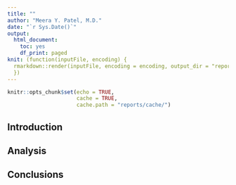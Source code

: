 ```yaml
---
title: ""
author: "Meera Y. Patel, M.D."
date: "`r Sys.Date()`"
output: 
  html_document:  
    toc: yes
    df_print: paged
knit: (function(inputFile, encoding) {
  rmarkdown::render(inputFile, encoding = encoding, output_dir = "reports") 
  })
---
```


```r
knitr::opts_chunk$set(echo = TRUE,
                      cache = TRUE,
                      cache.path = "reports/cache/")
```
  
## Introduction  
  
## Analysis  
  
## Conclusions  
  
